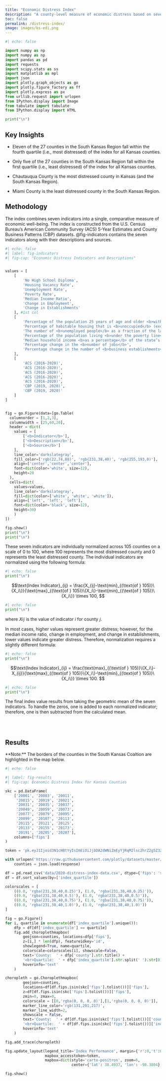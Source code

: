 ```yaml
---
title: "Economic Distress Index"
description: "A county-level measure of economic distress based on seven indicators."
toc: false
permalink: /distress-index/
image: images/ks-edi.png
---
```


```python
#| echo: false

import numpy as np
import numpy as np
import pandas as pd
import requests
import scipy.stats as ss
import matplotlib as mpl
import json
import plotly.graph_objects as go
import plotly.figure_factory as ff
import plotly.express as px
from urllib.request import urlopen
from IPython.display import Image
from tabulate import tabulate
from IPython.display import HTML

print("\n")
```

## Key Insights

-   Eleven of the 27 counties in the South Kansas Region fall within the fourth quartile (i.e., most distressed) of the index for all Kansas counties.

-   Only five of the 27 counties in the South Kansas Region fall within the first quartile (i.e., least distressed) of the index for all Kansas counties.

-   Chautauqua County is the most distressed county in Kansas (and the South Kansas Region).

-   Miami County is the least distressed county in the South Kansas Region.

## Methodology

The index combines seven indicators into a single, comparative measure of economic well-being. The index is constructed from the U.S. Census Bureau's American Community Survey (ACS) 5-Year Estimates and County Business Patterns (CBP) datasets. @fig-indicators contains the seven indicators along with their descriptions and sources.

```python
#| echo: false
#| label: fig-indicators
#| fig-cap: "Economic Distress Indicators and Descriptions"


values = [
    [
        'No High School Diploma', 
        'Housing Vacancy Rate', 
        'Unemployment Rate', 
        'Poverty Rate', 
        'Median Income Ratio', 
        'Change in Employment', 
        'Change in Establishments'
    ], #1st col
    [
        'Percentage of the population 25 years of age and older <b>without a high school diploma or equivalent</b>',
        'Percentage of habitable housing that is <b>unoccupied</b> (excludes properties that are for seasonal, recreational, or occasional use)',
        'The number of <b>unemployed people</b> as a fraction of the labor force',
        'Percentage of the population living <b>under the poverty line</b>',
        'Median household income <b>as a percentage</b> of the state’s median household income',
        'Percentage change in the <b>number of jobs</b>',
        'Percentage change in the number of <b>business establishments</b>'
    ],
    [
        'ACS (2016-2020)',
        'ACS (2016-2020)',
        'ACS (2016-2020)',
        'ACS (2016-2020)',
        'ACS (2016-2020)',
        'CBP (2019, 2020)',
        'CBP (2019, 2020)'
    ]
]


fig = go.Figure(data=[go.Table(
  columnorder = [1,2,3],
  columnwidth = [25,60,20],
  header = dict(
    values = [
        ['<b>Indicator</b>'],
        ['<b>Description</b>'],
        ['<b>Source</b>']
    ],
    line_color='darkslategray',
    fill_color=['rgb(22,74,88)', 'rgb(231,38,40)', 'rgb(255,193,0)'],
    align=['center','center','center'],
    font=dict(color='white', size=12),
    height=20
  ),
  cells=dict(
    values=values,
    line_color='darkslategray',
    fill=dict(color=['white', 'white', 'white']),
    align=['left', 'left', 'left'],
    font=dict(color='black', size=12),
    height=30)
    )
])

fig.show()
print("\n")
print("\n")

```

These seven indicators are individually normalized across 105 counties on a scale of 0 to 100, where 100 represents the most distressed county and 0 represents the least distressed county. The individual indicators are normalized using the following formula:

```python
#| echo: false
print("\n")
```

$$\text{Index Indicator}_{ij} = \frac{X_{ij}-\text{min}_{(\text{of } 105)}\{X_i\}}{\text{max}_{(\text{of } 105)}\{X_i\}-\text{min}_{(\text{of } 105)}\{X_i\}} \times 100, $$

```python
#| echo: false
print("\n")
```

where 𝑋𝑖𝑗 is the value of indicator 𝑖 for county 𝑗.

In most cases, higher values represent greater distress; however, for the median income ratio, change in employment, and change in establishments, lower values indicate greater distress. Therefore, normalization requires a slightly different formula:

```python
#| echo: false
print("\n")
```

$$\text{Index Indicator}_{ij} = \frac{\text{max}_{(\text{of } 105)}\{X_i\}-X_{ij}}{\text{max}_{(\text{of } 105)}\{X_i\}-\text{min}_{(\text{of } 105)}\{X_i\}} \times 100. $$

```python
#| echo: false
print("\n")
```

The final index value results from taking the geometric mean of the seven indicators. To handle the zeros, one is added to each normalized indicator; therefore, one is then subtracted from the calculated mean.

\
\

## Results

\*\*Note:\*\* The borders of the counties in the South Kansas Coaltion are highlighted in the map below.

```python
#| echo: false

#| label: fig-results
#| fig-cap: Economic Distress Index for Kansas Counties

skc = pd.DataFrame(
    ['20001', '20003', '20011',
     '20015', '20019', '20021',
     '20031', '20035', '20037',
     '20049', '20059', '20073',
     '20077', '20079', '20095',
     '20099', '20107', '20113',
     '20115', '20121', '20125',
     '20133', '20155', '20173',
     '20191', '20205', '20207'],
    columns=['fips']
)

token = 'pk.eyJ1Ijoid3N1cHBtYyIsImEiOiJjbDA2dWNiZmEyYjRqM2lsc2hrZ2g5Z3ZrIn0.Qcm0AOjbrEP6NPJ6u-14EA'

with urlopen('https://raw.githubusercontent.com/plotly/datasets/master/geojson-counties-fips.json') as response:
    counties = json.load(response)

df = pd.read_csv('data/2020-distress-index-data.csv', dtype={'fips': 'str'})
df = df.sort_values(by=['index_quartile'])

colorscales = [
    ((0.0, 'rgba(231,38,40,0.25)'), (1.0, 'rgba(231,38,40,0.25)')),
    ((0.0, 'rgba(231,38,40,0.5)'), (1.0, 'rgba(231,38,40,0.5)')),
    ((0.0, 'rgba(231,38,40,0.75)'), (1.0, 'rgba(231,38,40,0.75)')),
    ((0.0, 'rgba(231,38,40,1.0)'), (1.0, 'rgba(231,38,40,1.0)'))
]

fig = go.Figure()
for i, quartile in enumerate(df['index_quartile'].unique()):
    dfp = df[df['index_quartile'] == quartile]
    fig.add_choroplethmapbox(
        geojson=counties, locations=dfp['fips'],
        z=[i,] * len(dfp), featureidkey='id',
        showlegend=True, name=quartile,
        colorscale=colorscales[i], showscale=False,
        text='County:  ' + dfp['county'].str.title() +
        '<br>Quartile:  ' + dfp['index_quartile'].str.split(' ').str[0],
        hoverinfo='text'
    )

choropleth = go.Choroplethmapbox(
        geojson=counties,
        locations=df[df.fips.isin(skc['fips'].tolist())]['fips'],
        z=df[df.fips.isin(skc['fips'].tolist())]['fips'],
        zmin=0, zmax=0,
        colorscale = [[0,'rgba(0, 0, 0, 0)'],[1,'rgba(0, 0, 0, 0)']],
        marker_line_color='rgb(131,201,217)',
        marker_line_width=2,
        showscale = False,
        text='County:  ' + df[df.fips.isin(skc['fips'].tolist())]['county'].str.title() +
        '<br>Quartile:  ' + df[df.fips.isin(skc['fips'].tolist())]['index_quartile'].str.split(' ').str[0],
        hoverinfo='text'
    )

fig.add_trace(choropleth)

fig.update_layout(legend_title='Index Performance', margin={'r':0,'t':0,'l':0,'b':0},
                  mapbox_accesstoken=token,
                  mapbox=dict(style='carto-positron', zoom=6,
                              center={'lat': 38.4937, 'lon': -98.3804},))

fig.show()
```
